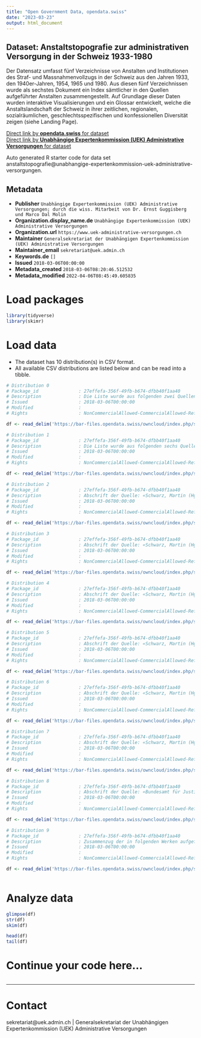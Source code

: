 ```yaml
---
title: "Open Government Data, opendata.swiss"
date: "2023-03-23"
output: html_document
---
```


## Dataset: Anstaltstopografie zur administrativen Versorgung in der Schweiz 1933-1980

Der Datensatz umfasst fünf Verzeichnisse von Anstalten und Institutionen des Straf- und Massnahmenvollzugs in der Schweiz aus den Jahren 1933, den 1940er-Jahren, 1954, 1965 und 1980. Aus diesen fünf Verzeichnissen wurde als sechstes Dokument ein Index sämtlicher in den Quellen aufgeführter Anstalten zusammengestellt.
Auf Grundlage dieser Daten wurden interaktive Visualisierungen und ein Glossar entwickelt, welche die Anstaltslandschaft der Schweiz in ihrer zeitlichen, regionalen, sozialräumlichen, geschlechtsspezifischen und konfessionellen Diversität zeigen (siehe Landing Page).

[Direct link by **opendata.swiss** for dataset](https://opendata.swiss/de/dataset/anstaltstopografie)<br>
[Direct link by **Unabhängige Expertenkommission (UEK) Administrative Versorgungen** for dataset](https://www.uek-administrative-versorgungen.ch/interactivereport/de/)

Auto generated R starter code for data set anstaltstopografie@unabhangige-expertenkommission-uek-administrative-versorgungen.

## Metadata

- **Publisher** `Unabhängige Expertenkommission (UEK) Administrative Versorgungen; durch die wiss. Mitarbeit von Dr. Ernst Guggisberg und Marco Dal Molin`
- **Organization.display_name.de** `Unabhängige Expertenkommission (UEK) Administrative Versorgungen`
- **Organization.url** `https://www.uek-administrative-versorgungen.ch`
- **Maintainer** `Generalsekretariat der Unabhängigen Expertenkommission (UEK) Administrative Versorgungen`
- **Maintainer_email** `sekretariat@uek.admin.ch`
- **Keywords.de** `[]`
- **Issued** `2018-03-06T00:00:00`
- **Metadata_created** `2018-03-06T08:20:46.512532`
- **Metadata_modified** `2022-04-06T08:45:49.605835`


# Load packages

```r

library(tidyverse)
library(skimr)

```

# Load data

-   The dataset has 10 distribution(s) in CSV format.
-   All available CSV distributions are listed below and can be read into a tibble.

```r

# Distribution 0
# Package_id               : 27effefa-356f-49fb-b674-dfbb40f1aa40
# Description              : Die Liste wurde aus folgenden zwei Quellen zusammengestellt: «Wild, Albert: Handbuch der sozialen Arbeit in der Schweiz = Manuel du travail social en Suisse = Manuale del lavoro sociale nella Svizzera, Zürich 1933» sowie «Schweizerischer Verband für Schwererziehbare (Hg.): Heime für die schwererziehbare und verlassene Jugend in der Schweiz, Zürich 1933». Die Zelleninhalte sind Originalzitate. Die Liste wurde zur einheitlichen Auswertung mit Kategorien ergänzt.
# Issued                   : 2018-03-06T00:00:00
# Modified                 : 
# Rights                   : NonCommercialAllowed-CommercialAllowed-ReferenceRequired

df <- read_delim('https://bar-files.opendata.swiss/owncloud/index.php/s/dLXUooOmUplT6eu')

# Distribution 1
# Package_id               : 27effefa-356f-49fb-b674-dfbb40f1aa40
# Description              : Die Liste wurde aus folgenden sechs Quellen zusammengestellt: «Bundesamt für Justiz: Uebersicht über die Strafanstalten, Gefängnisse, ihre Platzzahl, Belegschaft, Gewerbebetriebe usw., Schweizerisches Bundesarchiv, Signatur: E4112B#1991/201#226*», «Schwarz, Martin (Hg.): Verzeichnis der Anstalten in der Schweiz des Straf- und Massnahmenvollzugs und der Untersuchungsgefangenschaft, Basel 1954», «Schwarz, Martin (Hg.): Verzeichnis der Anstalten des Straf- und Massnahmenvollzugs und der Untersuchungsgefangenschaft in der Schweiz, Basel 1965», «Schweizerischer Verband für Schwererziehbare (Hg.): Heime für die schwererziehbare und verlassene Jugend in der Schweiz, Zürich 1933», «Wild, Albert: Handbuch der sozialen Arbeit in der Schweiz = Manuel du travail social en Suisse = Manuale del lavoro sociale nella Svizzera, Zürich 1933» und «Zentralsekretariat Pro Juventute (Hg.): Das schweizerische Anstaltswesen für die Jugend, Zürich 1944». Die Zelleninhalte sind Originalzitate. Die Liste wurde zur einheitlichen Auswertung mit Kategorien ergänzt.
# Issued                   : 2018-03-06T00:00:00
# Modified                 : 
# Rights                   : NonCommercialAllowed-CommercialAllowed-ReferenceRequired

df <- read_delim('https://bar-files.opendata.swiss/owncloud/index.php/s/NYLJe9UaZiFzCFW')

# Distribution 2
# Package_id               : 27effefa-356f-49fb-b674-dfbb40f1aa40
# Description              : Abschrift der Quelle: «Schwarz, Martin (Hg.): Verzeichnis der Anstalten in der Schweiz des Straf- und Massnahmenvollzugs und der Untersuchungsgefangenschaft, Basel 1954». Die Zelleninhalte sind Originalzitate. Die Liste wurde zur einheitlichen Auswertung mit Kategorien ergänzt.
# Issued                   : 2018-03-06T00:00:00
# Modified                 : 
# Rights                   : NonCommercialAllowed-CommercialAllowed-ReferenceRequired

df <- read_delim('https://bar-files.opendata.swiss/owncloud/index.php/s/urVfdowX7SFsNXa')

# Distribution 3
# Package_id               : 27effefa-356f-49fb-b674-dfbb40f1aa40
# Description              : Abschrift der Quelle: «Schwarz, Martin (Hg.): Verzeichnis der Anstalten in der Schweiz des Straf- und Massnahmenvollzugs und der Untersuchungsgefangenschaft, Basel 1954». Die Zelleninhalte sind Originalzitate. Die Liste wurde zur einheitlichen Auswertung mit Kategorien ergänzt.
# Issued                   : 2018-03-06T00:00:00
# Modified                 : 
# Rights                   : NonCommercialAllowed-CommercialAllowed-ReferenceRequired

df <- read_delim('https://bar-files.opendata.swiss/owncloud/index.php/s/3quP82sAPBpPve6')

# Distribution 4
# Package_id               : 27effefa-356f-49fb-b674-dfbb40f1aa40
# Description              : Abschrift der Quelle: «Schwarz, Martin (Hg.): Verzeichnis der Anstalten in der Schweiz des Straf- und Massnahmenvollzugs und der Untersuchungsgefangenschaft, Basel 1954». Die Zelleninhalte sind Originalzitate. Die Liste wurde zur einheitlichen Auswertung mit Kategorien ergänzt.
# Issued                   : 2018-03-06T00:00:00
# Modified                 : 
# Rights                   : NonCommercialAllowed-CommercialAllowed-ReferenceRequired

df <- read_delim('https://bar-files.opendata.swiss/owncloud/index.php/s/iIQBN2dxbFMEsH1')

# Distribution 5
# Package_id               : 27effefa-356f-49fb-b674-dfbb40f1aa40
# Description              : Abschrift der Quelle: «Schwarz, Martin (Hg.): Verzeichnis der Anstalten des Straf- und Massnahmenvollzugs und der Untersuchungsgefangenschaft in der Schweiz, Basel 1965». Die Zelleninhalte sind Originalzitate. Die Liste wurde zur einheitlichen Auswertung mit Kategorien ergänzt.
# Issued                   : 2018-03-06T00:00:00
# Modified                 : 
# Rights                   : NonCommercialAllowed-CommercialAllowed-ReferenceRequired

df <- read_delim('https://bar-files.opendata.swiss/owncloud/index.php/s/HNHGJ1iR0eYjvEq')

# Distribution 6
# Package_id               : 27effefa-356f-49fb-b674-dfbb40f1aa40
# Description              : Abschrift der Quelle: «Schwarz, Martin (Hg.): Verzeichnis der Anstalten des Straf- und Massnahmenvollzugs und der Untersuchungsgefangenschaft in der Schweiz, Basel 1965». Die Zelleninhalte sind Originalzitate. Die Liste wurde zur einheitlichen Auswertung mit Kategorien ergänzt.
# Issued                   : 2018-03-06T00:00:00
# Modified                 : 
# Rights                   : NonCommercialAllowed-CommercialAllowed-ReferenceRequired

df <- read_delim('https://bar-files.opendata.swiss/owncloud/index.php/s/bBnwMUn0yMnfeNN')

# Distribution 7
# Package_id               : 27effefa-356f-49fb-b674-dfbb40f1aa40
# Description              : Abschrift der Quelle: «Schwarz, Martin (Hg.): Verzeichnis der Anstalten des Straf- und Massnahmenvollzugs und der Untersuchungsgefangenschaft in der Schweiz, Basel 1965». Die Zelleninhalte sind Originalzitate. Die Liste wurde zur einheitlichen Auswertung mit Kategorien ergänzt.
# Issued                   : 2018-03-06T00:00:00
# Modified                 : 
# Rights                   : NonCommercialAllowed-CommercialAllowed-ReferenceRequired

df <- read_delim('https://bar-files.opendata.swiss/owncloud/index.php/s/RD7475R4VdeVVYQ')

# Distribution 8
# Package_id               : 27effefa-356f-49fb-b674-dfbb40f1aa40
# Description              : Abschrift der Quelle: «Bundesamt für Justiz: Katalog der Einrichtungen des Straf- und Massnahmenvollzuges an Erwachsenen und der zuständigen Behörden, Bern 1982». Die Zelleninhalte sind Originalzitate. Die Liste wurde zur einheitlichen Auswertung mit Kategorien ergänzt.
# Issued                   : 2018-03-06T00:00:00
# Modified                 : 
# Rights                   : NonCommercialAllowed-CommercialAllowed-ReferenceRequired

df <- read_delim('https://bar-files.opendata.swiss/owncloud/index.php/s/C8bVnYHi2ifCf6O')

# Distribution 9
# Package_id               : 27effefa-356f-49fb-b674-dfbb40f1aa40
# Description              : Zusammenzug der in folgenden Werken aufgeführten Anstalten und Institutionen des Straf- und Massnahmenvollzugs der Schweiz zwischen 1933 und 1980 mit inhaltlichem Fokus auf die administrative Zwangseinweisung: «Wild, Albert: Handbuch der sozialen Arbeit in der Schweiz = Manuel du travail social en Suisse = Manuale del lavoro sociale nella Svizzera, Zürich 1933», «Schweizerischer Verband für Schwererziehbare (Hg.): Heime für die schwererziehbare und verlassene Jugend in der Schweiz, Zürich 1933», «Bundesamt für Justiz: Uebersicht über die Strafanstalten, Gefängnisse, ihre Platzzahl, Belegschaft, Gewerbetbetriebe usw., Schweizerisches Bundesarchiv, Signatur: BAR E4112B#1991/201#226*», «Zentralsekretariat Pro Juventute (Hg.): Das schweizerische Anstaltswesen für die Jugend, Zürich 1944», «Schwarz, Martin (Hg.): Verzeichnis der Anstalten in der Schweiz des Straf- und Massnahmenvollzugs und der Untersuchungsgefangenschaft, Basel 1954», «Schwarz, Martin (Hg.): Verzeichnis der Anstalten des Straf- und Massnahmenvollzugs und der Untersuchungsgefangenschaft in der Schweiz, Basel 1965» sowie «Bundesamt für Justiz: Katalog der Einrichtungen des Straf- und Massnahmenvollzuges an Erwachsenen und der zuständigen Behörden, Bern 1982».
# Issued                   : 2018-03-06T00:00:00
# Modified                 : 
# Rights                   : NonCommercialAllowed-CommercialAllowed-ReferenceRequired

df <- read_delim('https://bar-files.opendata.swiss/owncloud/index.php/s/deYDzMYmJMKMtkP')



```

# Analyze data

```r

glimpse(df)
str(df)
skim(df)

head(df)
tail(df)

```

# Continue your code here...

```r

```

------------------------------------------------------------------------

# Contact

sekretariat@uek.admin.ch | Generalsekretariat der Unabhängigen Expertenkommission (UEK) Administrative Versorgungen
